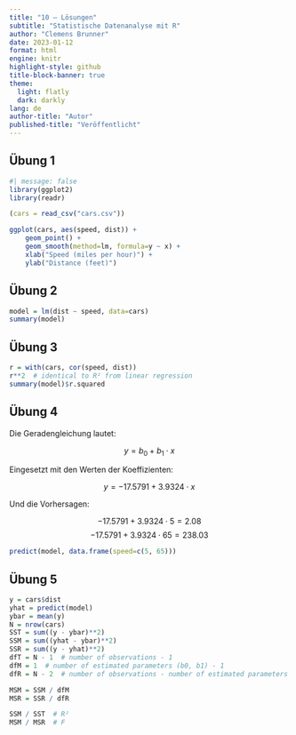```yaml
---
title: "10 – Lösungen"
subtitle: "Statistische Datenanalyse mit R"
author: "Clemens Brunner"
date: 2023-01-12
format: html
engine: knitr
highlight-style: github
title-block-banner: true
theme:
  light: flatly
  dark: darkly
lang: de
author-title: "Autor"
published-title: "Veröffentlicht"
---
```


## Übung 1

```r
#| message: false
library(ggplot2)
library(readr)

(cars = read_csv("cars.csv"))

ggplot(cars, aes(speed, dist)) +
    geom_point() +
    geom_smooth(method=lm, formula=y ~ x) +
    xlab("Speed (miles per hour)") +
    ylab("Distance (feet)")
```


## Übung 2

```r
model = lm(dist ~ speed, data=cars)
summary(model)
```


## Übung 3

```r
r = with(cars, cor(speed, dist))
r**2  # identical to R² from linear regression
summary(model)$r.squared
```


## Übung 4

Die Geradengleichung lautet:

$$y = b_0 + b_1 \cdot x$$

Eingesetzt mit den Werten der Koeffizienten:

$$y = -17.5791 + 3.9324 \cdot x$$

Und die Vorhersagen:

$$-17.5791 + 3.9324 \cdot 5 = 2.08$$
$$-17.5791 + 3.9324 \cdot 65 = 238.03$$

```r
predict(model, data.frame(speed=c(5, 65)))
```


## Übung 5

```r
y = cars$dist
yhat = predict(model)
ybar = mean(y)
N = nrow(cars)
SST = sum((y - ybar)**2)
SSM = sum((yhat - ybar)**2)
SSR = sum((y - yhat)**2)
dfT = N - 1  # number of observations - 1
dfM = 1  # number of estimated parameters (b0, b1) - 1
dfR = N - 2  # number of observations - number of estimated parameters (b0, b1)

MSM = SSM / dfM
MSR = SSR / dfR

SSM / SST  # R²
MSM / MSR  # F
```
